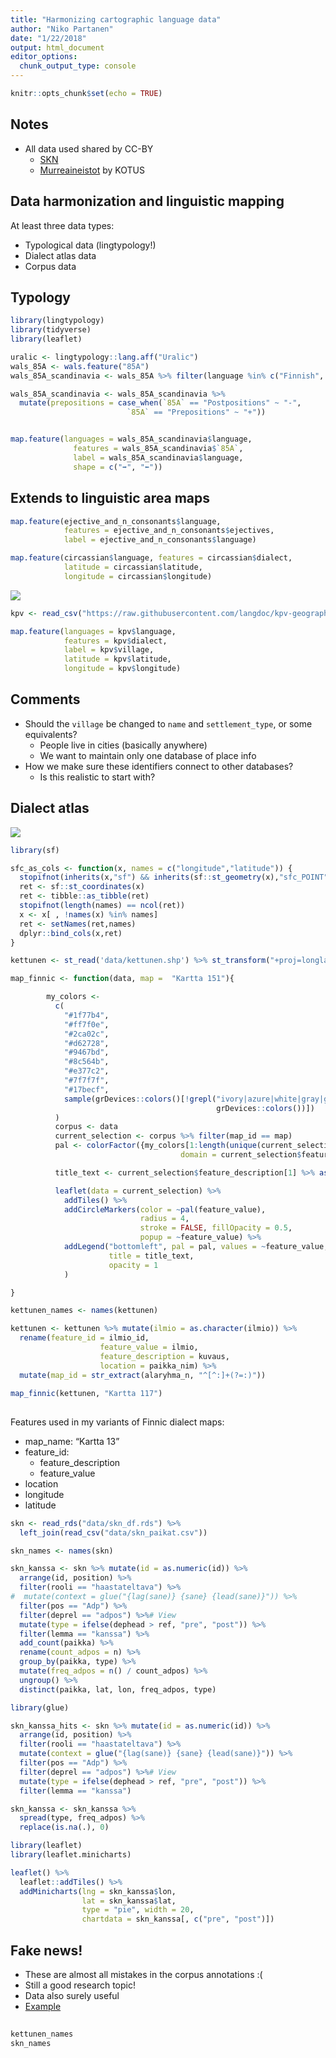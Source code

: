 ```yaml
---
title: "Harmonizing cartographic language data"
author: "Niko Partanen"
date: "1/22/2018"
output: html_document
editor_options: 
  chunk_output_type: console
---
```


```r
knitr::opts_chunk$set(echo = TRUE)
```

## Notes

- All data used shared by CC-BY
    - [SKN](https://www.kotus.fi/aineistot/puhutun_kielen_aineistot/murreaanitteita/suomen_kielen_naytteita_-sarja)
    - [Murreaineistot](https://avaa.tdata.fi/web/kotus/aineistot) by KOTUS

## Data harmonization and linguistic mapping

At least three data types:

- Typological data (lingtypology!)
- Dialect atlas data
- Corpus data

## Typology

```r
library(lingtypology)
library(tidyverse)
library(leaflet)

uralic <- lingtypology::lang.aff("Uralic")
wals_85A <- wals.feature("85A")
wals_85A_scandinavia <- wals_85A %>% filter(language %in% c("Finnish", "Russian", "Swedish"))

wals_85A_scandinavia <- wals_85A_scandinavia %>%
  mutate(prepositions = case_when(`85A` == "Postpositions" ~ "-",
                          `85A` == "Prepositions" ~ "+"))


map.feature(languages = wals_85A_scandinavia$language,
              features = wals_85A_scandinavia$`85A`,
              label = wals_85A_scandinavia$language,
              shape = c("➡", "⬅"))

```

## Extends to linguistic area maps

```r
map.feature(ejective_and_n_consonants$language,
            features = ejective_and_n_consonants$ejectives,
            label = ejective_and_n_consonants$language)

map.feature(circassian$language, features = circassian$dialect,
            latitude = circassian$latitude, 
            longitude = circassian$longitude)
```

![](https://imgur.com/rkrIXGE.png)

```r
kpv <- read_csv("https://raw.githubusercontent.com/langdoc/kpv-geography/master/kpv.csv")

map.feature(languages = kpv$language,
            features = kpv$dialect,
            label = kpv$village,
            latitude = kpv$latitude,
            longitude = kpv$longitude)
```

## Comments

- Should the `village` be changed to `name` and `settlement_type`, or some equivalents?
    - People live in cities (basically anywhere)
    - We want to maintain only one database of place info
- How we make sure these identifiers connect to other databases?
    - Is this realistic to start with?

## Dialect atlas

![](http://kettunen.fnhost.org/pien_png/kett117.png)

```r

library(sf)

sfc_as_cols <- function(x, names = c("longitude","latitude")) {
  stopifnot(inherits(x,"sf") && inherits(sf::st_geometry(x),"sfc_POINT"))
  ret <- sf::st_coordinates(x)
  ret <- tibble::as_tibble(ret)
  stopifnot(length(names) == ncol(ret))
  x <- x[ , !names(x) %in% names]
  ret <- setNames(ret,names)
  dplyr::bind_cols(x,ret)
}

kettunen <- st_read('data/kettunen.shp') %>% st_transform("+proj=longlat +datum=WGS84") %>% sfc_as_cols()

map_finnic <- function(data, map =  "Kartta 151"){

        my_colors <-
          c(
            "#1f77b4",
            "#ff7f0e",
            "#2ca02c",
            "#d62728",
            "#9467bd",
            "#8c564b",
            "#e377c2",
            "#7f7f7f",
            "#17becf",
            sample(grDevices::colors()[!grepl("ivory|azure|white|gray|grey|black|pink|1",
                                              grDevices::colors())])
          )
          corpus <- data
          current_selection <- corpus %>% filter(map_id == map)
          pal <- colorFactor({my_colors[1:length(unique(current_selection$feature_value))]},
                                      domain = current_selection$feature_value)

          title_text <- current_selection$feature_description[1] %>% as.character()

          leaflet(data = current_selection) %>%
            addTiles() %>%
            addCircleMarkers(color = ~pal(feature_value),
                             radius = 4,
                             stroke = FALSE, fillOpacity = 0.5,
                             popup = ~feature_value) %>%
            addLegend("bottomleft", pal = pal, values = ~feature_value,
                      title = title_text,
                      opacity = 1
            )

}

kettunen_names <- names(kettunen)

kettunen <- kettunen %>% mutate(ilmio = as.character(ilmio)) %>%
  rename(feature_id = ilmio_id,
                    feature_value = ilmio,
                    feature_description = kuvaus,
                    location = paikka_nim) %>%
  mutate(map_id = str_extract(alaryhma_n, "^[^:]+(?=:)"))

map_finnic(kettunen, "Kartta 117")

```


##

Features used in my variants of Finnic dialect maps:

- map_name: "Kartta 13"
- feature_id: 
    - feature_description
    - feature_value
- location
- longitude
- latitude


```r
skn <- read_rds("data/skn_df.rds") %>%
  left_join(read_csv("data/skn_paikat.csv"))

skn_names <- names(skn)

skn_kanssa <- skn %>% mutate(id = as.numeric(id)) %>%
  arrange(id, position) %>%
  filter(rooli == "haastateltava") %>%
#  mutate(context = glue("{lag(sane)} {sane} {lead(sane)}")) %>%
  filter(pos == "Adp") %>%
  filter(deprel == "adpos") %>%# View
  mutate(type = ifelse(dephead > ref, "pre", "post")) %>%
  filter(lemma == "kanssa") %>%
  add_count(paikka) %>%
  rename(count_adpos = n) %>%
  group_by(paikka, type) %>%
  mutate(freq_adpos = n() / count_adpos) %>%
  ungroup() %>%
  distinct(paikka, lat, lon, freq_adpos, type)

library(glue)

skn_kanssa_hits <- skn %>% mutate(id = as.numeric(id)) %>%
  arrange(id, position) %>%
  filter(rooli == "haastateltava") %>%
  mutate(context = glue("{lag(sane)} {sane} {lead(sane)}")) %>%
  filter(pos == "Adp") %>%
  filter(deprel == "adpos") %>%# View
  mutate(type = ifelse(dephead > ref, "pre", "post")) %>%
  filter(lemma == "kanssa")

skn_kanssa <- skn_kanssa %>%
  spread(type, freq_adpos) %>%
  replace(is.na(.), 0)

library(leaflet)
library(leaflet.minicharts)

leaflet() %>%
  leaflet::addTiles() %>%
  addMinicharts(lng = skn_kanssa$lon,
                lat = skn_kanssa$lat,
                type = "pie", width = 20,
                chartdata = skn_kanssa[, c("pre", "post")])

```

## Fake news!

- These are almost all mistakes in the corpus annotations :(
- Still a good research topic!
- Data also surely useful
- [Example](https://lat.csc.fi/ds/annex/runLoader?nodeid=MPI7648%23&time=3510338&duration=7751&tiername=AL-original)

##

```r
kettunen_names
skn_names
```

